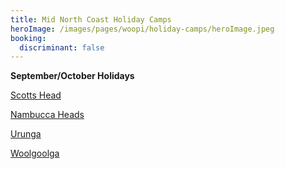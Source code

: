 ```yaml
---
title: Mid North Coast Holiday Camps
heroImage: /images/pages/woopi/holiday-camps/heroImage.jpeg
booking:
  discriminant: false
---
```

**September/October Holidays**

[Scotts Head](https://docs.google.com/forms/d/e/1FAIpQLSf0SUFiqho5E7H61_A-CYRHLFNmYUvOP-xwtdXLHW2gequ6LA/viewform?usp=header)

[Nambucca Heads](https://docs.google.com/forms/d/e/1FAIpQLSf0SUFiqho5E7H61_A-CYRHLFNmYUvOP-xwtdXLHW2gequ6LA/viewform?usp=header)

[Urunga](https://docs.google.com/forms/d/e/1FAIpQLSf0SUFiqho5E7H61_A-CYRHLFNmYUvOP-xwtdXLHW2gequ6LA/viewform?usp=header)

[Woolgoolga](https://docs.google.com/forms/d/e/1FAIpQLSf0SUFiqho5E7H61_A-CYRHLFNmYUvOP-xwtdXLHW2gequ6LA/viewform?usp=header)
